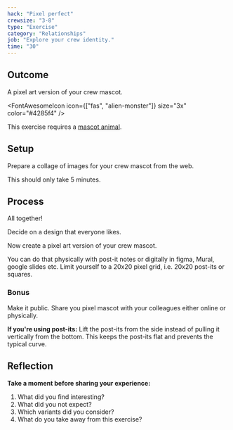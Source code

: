 ```yaml
---
hack: "Pixel perfect"
crewsize: "3-8"
type: "Exercise"
category: "Relationships"
job: "Explore your crew identity."
time: "30"
---
```


## Outcome

A pixel art version of your crew mascot.

<FontAwesomeIcon icon={["fas", "alien-monster"]} size="3x" color="#4285f4" />

This exercise requires a [mascot animal](../mascot-animals).

## Setup

Prepare a collage of images for your crew mascot from the web.

This should only take 5 minutes.

## Process

All together!

Decide on a design that everyone likes.

Now create a pixel art version of your crew mascot.

You can do that physically with post-it notes or digitally in figma, Mural, google slides etc.
Limit yourself to a 20x20 pixel grid, i.e. 20x20 post-its or squares.

### Bonus

Make it public.
Share you pixel mascot with your colleagues either online or physically.

**If you're using post-its:**
Lift the post-its from the side instead of pulling it vertically from the bottom.
This keeps the post-its flat and prevents the typical curve.

## Reflection

**Take a moment before sharing your experience:**

1. What did you find interesting?
2. What did you not expect?
3. Which variants did you consider?
4. What do you take away from this exercise?

